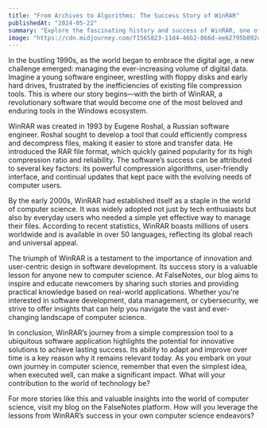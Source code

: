 ```yaml
---
title: "From Archives to Algorithms: The Success Story of WinRAR"
publishedAt: "2024-05-22"
summary: "Explore the fascinating history and success of WinRAR, one of the most popular software tools on Windows, and learn valuable lessons for newcomers in computer science. Discover how innovative solutions can achieve lasting impact."
image: "https://cdn.midjourney.com/f1565823-11d4-46b2-866d-ee62795b892c/0_2.png"
---
```


In the bustling 1990s, as the world began to embrace the digital age, a new challenge emerged: managing the ever-increasing volume of digital data. Imagine a young software engineer, wrestling with floppy disks and early hard drives, frustrated by the inefficiencies of existing file compression tools. This is where our story begins—with the birth of WinRAR, a revolutionary software that would become one of the most beloved and enduring tools in the Windows ecosystem.

WinRAR was created in 1993 by Eugene Roshal, a Russian software engineer. Roshal sought to develop a tool that could efficiently compress and decompress files, making it easier to store and transfer data. He introduced the RAR file format, which quickly gained popularity for its high compression ratio and reliability. The software’s success can be attributed to several key factors: its powerful compression algorithms, user-friendly interface, and continual updates that kept pace with the evolving needs of computer users.

By the early 2000s, WinRAR had established itself as a staple in the world of computer science. It was widely adopted not just by tech enthusiasts but also by everyday users who needed a simple yet effective way to manage their files. According to recent statistics, WinRAR boasts millions of users worldwide and is available in over 50 languages, reflecting its global reach and universal appeal.

The triumph of WinRAR is a testament to the importance of innovation and user-centric design in software development. Its success story is a valuable lesson for anyone new to computer science. At FalseNotes, our blog aims to inspire and educate newcomers by sharing such stories and providing practical knowledge based on real-world applications. Whether you're interested in software development, data management, or cybersecurity, we strive to offer insights that can help you navigate the vast and ever-changing landscape of computer science.

In conclusion, WinRAR’s journey from a simple compression tool to a ubiquitous software application highlights the potential for innovative solutions to achieve lasting success. Its ability to adapt and improve over time is a key reason why it remains relevant today. As you embark on your own journey in computer science, remember that even the simplest idea, when executed well, can make a significant impact. What will your contribution to the world of technology be?

For more stories like this and valuable insights into the world of computer science, visit my blog on the FalseNotes platform. How will you leverage the lessons from WinRAR’s success in your own computer science endeavors?
